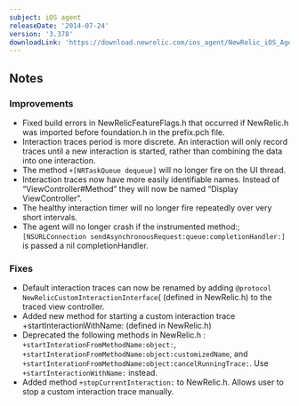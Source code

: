 ```yaml
---
subject: iOS agent
releaseDate: '2014-07-24'
version: '3.378'
downloadLink: 'https://download.newrelic.com/ios_agent/NewRelic_iOS_Agent_3.378.zip'
---
```


## Notes

### Improvements

* Fixed build errors in NewRelicFeatureFlags.h that occurred if NewRelic.h was imported before foundation.h in the prefix.pch file.
* Interaction traces period is more discrete. An interaction will only record traces until a new interaction is started, rather than combining the data into one interaction.
* The method `+[NRTaskQueue dequeue]` will no longer fire on the UI thread.
* Interaction traces now have more easily identifiable names. Instead of “ViewController#Method” they will now be named “Display ViewController”.
* The healthy interaction timer will no longer fire repeatedly over very short intervals.
* The agent will no longer crash if the instrumented method:; `[NSURLConnection sendAsynchronousRequest:queue:completionHandler:]` is passed a nil completionHandler.

### Fixes

* Default interaction traces can now be renamed by adding `@protocol NewRelicCustomInteractionInterface`( (defined in NewRelic.h) to the traced view controller.
* Added new method for starting a custom interaction trace +startInteractionWithName: (defined in NewRelic.h)
* Deprecated the following methods in NewRelic.h : `+startInterationFromMethodName:object:`, `+startInterationFromMethodName:object:customizedName`, and `+startInterationFromMethodName:object:cancelRunningTrace:`. Use `+startInteractionWithName:` instead.
* Added method `+stopCurrentInteraction:` to NewRelic.h. Allows user to stop a custom interaction trace manually.
